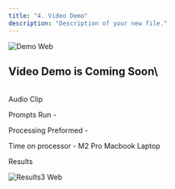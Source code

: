 ```yaml
---
title: "4. Video Demo"
description: "Description of your new file."
---
```


![Demo Web](/images/demo.webp)

## Video Demo is Coming Soon\
\
Audio Clip 

Prompts Run - 

Processing Preformed - 

Time on processor - M2 Pro Macbook Laptop 

Results 

![Results3 Web](/images/Results3.webp)